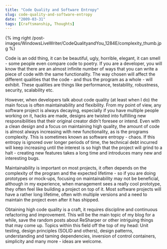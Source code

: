 ```yaml
---
title: "Code Quality and Software Entropy"
slug: code-quality-and-software-entropy
date: "2009-03-31"
tags: [Craftsmanship, Thoughts]
---
```

{% img right /post-images/WindowsLiveWriter/CodeQualityandYou_1284E/complexity_thumb.jpg %}

Code is an odd thing, it can be beautiful, ugly, horrible, elegant, it can smell - some people even compare code to poetry. If you are a developer, you will know that there are an almost infinite number of ways that you can write a piece of code with the same functionality. The way chosen will affect the different qualities that the code - and thus the program as a whole - will exhibit. These qualities are things like performance, testability, robustness, security, scalability etc.

However, when developers talk about code quality (at least when I do) the main focus is often maintainability and flexibility. From my point of view, any software project is always decaying, especially if you have multiple people working on it, hacks are made, designs are twisted into fulfilling new responsibilities that their original creator didn't foresee or intend. Even with a clean design and a focus on maintaining high quality, the amount of code is almost always increasing with new functionality, as is the programs complexity. This is sometimes known as software entropy - chaos. If this entropy is ignored over longer periods of time, the technical debt incurred will keep increasing until the interest is so high that the project will grind to a halt - creating new features takes a long time and introduces many new and interesting bugs.

Maintainability is important on most projects, it often depends on the complexity of the program and the expected lifetime - so if you are doing prototypes or mock-ups, focusing on maintainability may not be beneficial, although in my experience, when management sees a really cool prototype, they often feel like building a project on top of it. Most software projects will have a rather long lifetime, often with multiple versions and a need to maintain the project even after it has shipped.

Obtaining high code quality is a craft, it requires discipline and continuous refactoring and improvement. This will be the main topic of my blog for a while, save the random posts about ReSharper or other intriguing things that may come up. Topics within this field off the top of my head: Unit testing, design principles (SOLID and others), design patterns, understanding and taming dependencies, inversion of control containers, simplicity and many more - ideas are welcome.
